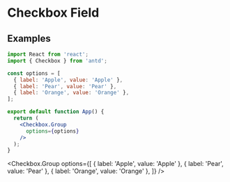 # Checkbox Field

## Examples

```jsx
import React from 'react';
import { Checkbox } from 'antd';

const options = [
  { label: 'Apple', value: 'Apple' },
  { label: 'Pear', value: 'Pear' },
  { label: 'Orange', value: 'Orange' },
];

export default function App() {
  return (
    <Checkbox.Group
      options={options}
    />
  );
}
```


<Checkbox.Group
  options={[
    { label: 'Apple', value: 'Apple' },
    { label: 'Pear', value: 'Pear' },
    { label: 'Orange', value: 'Orange' },
  ]}
/>

